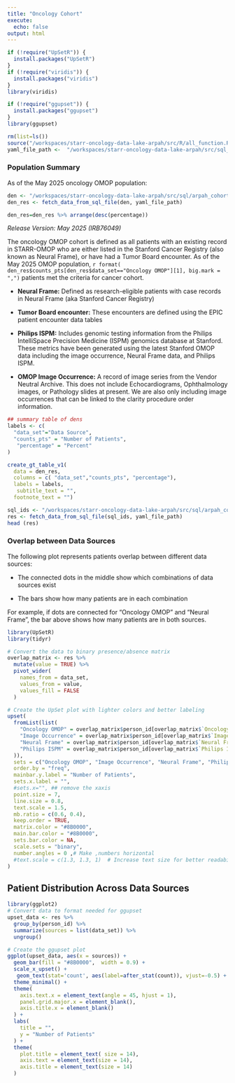 ```yaml
---
title: "Oncology Cohort"
execute:
  echo: false
output: html
---
```


```r
if (!require("UpSetR")) {
  install.packages("UpSetR")
}
if (!require("viridis")) {
  install.packages("viridis")
}
library(viridis)

if (!require("ggupset")) {
  install.packages("ggupset")
}
library(ggupset)
```




```r
rm(list=ls())
source("/workspaces/starr-oncology-data-lake-arpah/src/R/all_function.R", encoding = "UTF-8")
yaml_file_path <-  "/workspaces/starr-oncology-data-lake-arpah/src/sql_params.yml"

```

### **Population Summary**
As of the May 2025 oncology OMOP population:

```r
den <- "/workspaces/starr-oncology-data-lake-arpah/src/sql/arpah_cohort/arpah_denominators.sql"
den_res <- fetch_data_from_sql_file(den, yaml_file_path)

den_res=den_res %>% arrange(desc(percentage))
```


*Release Version: May 2025 (IRB76049)*

The oncology OMOP cohort is defined as all patients with an existing record in STARR-OMOP who are either listed in the Stanford Cancer Registry (also known as Neural Frame), or have had a Tumor Board encounter. As of the May 2025 OMOP population, `r format( den_res$counts_pts[den_res$data_set=="Oncology OMOP"][1], big.mark = ",")` patients met the criteria for cancer cohort.

  - **Neural Frame:** Defined as research-eligible patients with case records in Neural Frame (aka Stanford Cancer Registry)

  - **Tumor Board encounter:** These encounters are defined using the EPIC patient encounter data tables

  - **Philips ISPM:** Includes genomic testing information from the Philips IntelliSpace Precision Medicine (ISPM) genomics database at Stanford.
  These metrics have been generated using the latest Stanford OMOP data including the image occurrence,  Neural Frame data, and Philips ISPM.

  - **OMOP Image Occurrence:** A record of image series from the Vendor Neutral Archive. This does not include Echocardiograms, Ophthalmology images, or Pathology slides at present. We are also only including image occurrences that can be linked to the clarity procedure order information.

```r
## summary table of dens
labels <- c(
  "data_set"="Data Source",
  "counts_pts" = "Number of Patients",
   "percentage" = "Percent"
)

create_gt_table_v1(
  data = den_res, 
  columns = c( "data_set","counts_pts", "percentage"), 
  labels = labels, 
   subtitle_text = "",
  footnote_text = "")
```
```r
sql_ids <- "/workspaces/starr-oncology-data-lake-arpah/src/sql/arpah_cohort/arpah_overlap_metrics.sql"
res <- fetch_data_from_sql_file(sql_ids, yaml_file_path)
head (res)
```


### Overlap between Data Sources

The following plot represents patients overlap between different data sources:

- The connected dots in the middle show which combinations of data sources exist

- The bars show how many patients are in each combination

For example, if dots are connected for "Oncology OMOP" and "Neural Frame", the bar above shows how many patients are in both sources.

```r

library(UpSetR)
library(tidyr)

# Convert the data to binary presence/absence matrix
overlap_matrix <- res %>%
  mutate(value = TRUE) %>%
  pivot_wider(
    names_from = data_set,
    values_from = value,
    values_fill = FALSE
  )

# Create the UpSet plot with lighter colors and better labeling
upset(
  fromList(list(
    "Oncology OMOP" = overlap_matrix$person_id[overlap_matrix$`Oncology OMOP`],
    "Image Occurrence" = overlap_matrix$person_id[overlap_matrix$`Image Occurrence`],
    "Neural Frame" = overlap_matrix$person_id[overlap_matrix$`Neural Frame`],
    "Philips ISPM" = overlap_matrix$person_id[overlap_matrix$`Philips ISPM`]
  )),
  sets = c("Oncology OMOP", "Image Occurrence", "Neural Frame", "Philips ISPM"),
  order.by = "freq",
  mainbar.y.label = "Number of Patients",
  sets.x.label = "",
  #sets.x="", ## remove the xaxis
  point.size = 7,
  line.size = 0.8,
  text.scale = 1.5,
  mb.ratio = c(0.6, 0.4),
  keep.order = TRUE,
  matrix.color = "#8B0000",  
  main.bar.color = "#8B0000",
  sets.bar.color = NA,
  scale.sets = "binary",
  number.angles = 0 ,# Make ,numbers horizontal
  #text.scale = c(1.3, 1.3, 1)  # Increase text size for better readability
)

```
## Patient Distribution Across Data Sources
```r
library(ggplot2)
# Convert data to format needed for ggupset
upset_data <- res %>%
  group_by(person_id) %>%
  summarize(sources = list(data_set)) %>%
  ungroup()

# Create the ggupset plot
ggplot(upset_data, aes(x = sources)) +
  geom_bar(fill = "#8B0000",  width = 0.9) +
  scale_x_upset() +
   geom_text(stat='count', aes(label=after_stat(count)), vjust=-0.5) +
  theme_minimal() +
  theme(
    axis.text.x = element_text(angle = 45, hjust = 1),
    panel.grid.major.x = element_blank(),
    axis.title.x = element_blank()
  ) +
  labs(
    title = "",
    y = "Number of Patients"
  ) +
  theme(
    plot.title = element_text( size = 14),
    axis.text = element_text(size = 14),
    axis.title = element_text(size = 14)
  )
```





